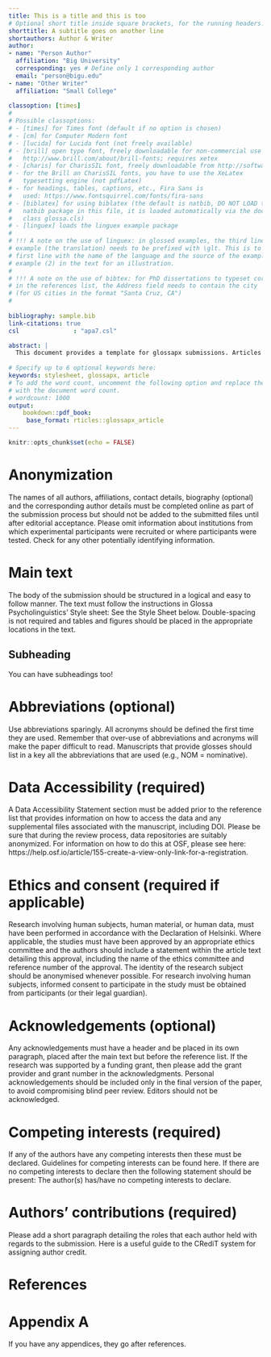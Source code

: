 ```yaml
---
title: This is a title and this is too
# Optional short title inside square brackets, for the running headers.
shorttitle: A subtitle goes on another line
shortauthors: Author & Writer
author:
- name: "Person Author"
  affiliation: "Big University"
  corresponding: yes # Define only 1 corresponding author
  email: "person@bigu.edu"
- name: "Other Writer"
  affiliation: "Small College"
  
classoption: [times]
#
# Possible classoptions:
# - [times] for Times font (default if no option is chosen)
# - [cm] for Computer Modern font
# - [lucida] for Lucida font (not freely available)
# - [brill] open type font, freely downloadable for non-commercial use from
#   http://www.brill.com/about/brill-fonts; requires xetex
# - [charis] for CharisSIL font, freely downloadable from http://software.sil.org/charis/
# - for the Brill an CharisSIL fonts, you have to use the XeLatex
#   typesetting engine (not pdfLatex)
# - for headings, tables, captions, etc., Fira Sans is
#   used: https://www.fontsquirrel.com/fonts/fira-sans
# - [biblatex] for using biblatex (the default is natbib, DO NOT LOAD the
#   natbib package in this file, it is loaded automatically via the document
#   class glossa.cls)
# - [linguex] loads the linguex example package
#
# !!! A note on the use of linguex: in glossed examples, the third line of the
# example (the translation) needs to be prefixed with \glt. This is to allow a
# first line with the name of the language and the source of the example. See
# example (2) in the text for an illustration.
#
# !!! A note on the use of bibtex: for PhD dissertations to typeset correctly
# in the references list, the Address field needs to contain the city
# (for US cities in the format "Santa Cruz, CA")
#
 
bibliography: sample.bib
link-citations: true
csl               : "apa7.csl"

abstract: |
  This document provides a template for glossapx submissions. Articles must have the main text prefaced by an abstract of no more than 300 words summarizing the main arguments and conclusions of the article.
  
# Specify up to 6 optional keywords here:
keywords: stylesheet, glossapx, article
# To add the word count, uncomment the following option and replace the number
# with the document word count.
# wordcount: 1000
output: 
    bookdown::pdf_book:
     base_format: rticles::glossapx_article
---
```


```r
knitr::opts_chunk$set(echo = FALSE)
```

# Anonymization 

The names of all authors, affiliations, contact details, biography (optional) and the corresponding author details must be completed online as part of the submission process but should not be added to the submitted files until after editorial acceptance. Please omit information about institutions from which experimental participants were recruited or where participants were tested. Check for any other potentially identifying information. 


# Main text

The body of the submission should be structured in a logical and easy to follow manner. The text must follow the instructions in Glossa Psycholinguistics' Style sheet: See the Style Sheet below. Double-spacing is not required and tables and figures should be placed in the appropriate locations in the text.

## Subheading

You can have subheadings too!

# Abbreviations (optional) {.unnumbered}

Use abbreviations sparingly. All acronyms should be defined the first time they are used. Remember that over-use of abbreviations and acronyms will make the paper difficult to read. Manuscripts that provide glosses should list in a key all the abbreviations that are used (e.g., NOM = nominative).

# Data Accessibility (required) {.unnumbered}

A Data Accessibility Statement section must be added prior to the reference list that provides information on how to access the data and any supplemental files associated with the manuscript, including DOI. Please be sure that during the review process, data repositories are suitably anonymized. For information on how to do this at OSF, please see here: https://help.osf.io/article/155-create-a-view-only-link-for-a-registration. 

# Ethics and consent (required if applicable) {.unnumbered}

Research involving human subjects, human material, or human data, must have been performed in accordance with the Declaration of Helsinki. Where applicable, the studies must have been approved by an appropriate ethics committee and the authors should include a statement within the article text detailing this approval, including the name of the ethics committee and reference number of the approval. The identity of the research subject should be anonymised whenever possible. For research involving human subjects, informed consent to participate in the study must be obtained from participants (or their legal guardian).

# Acknowledgements (optional){.unnumbered}

Any acknowledgements must have a header and be placed in its own paragraph, placed after the main text but before the reference list. If the research was supported by a funding grant, then please add the grant provider and grant number in the acknowledgments. Personal acknowledgements should be included only in the final version of the paper, to avoid compromising blind peer review. Editors should not be acknowledged.

# Competing interests  (required) {.unnumbered}

If any of the authors have any competing interests then these must be declared. Guidelines for competing interests can be found here. If there are no competing interests to declare then the following statement should be present: The author(s) has/have no competing interests to declare.

# Authors' contributions (required) {.unnumbered}

Please add a short paragraph detailing the roles that each author held with regards to the submission. Here is a useful guide to the CRediT system for assigning author credit. 

\newpage

# References

\begingroup
\setlength{\parindent}{-0.5in}
\setlength{\leftskip}{0.5in}

<div id="refs" custom-style="Bibliography"></div>
\endgroup

\newpage 

# Appendix A {.unnumbered}

If you have any appendices, they go after references. 